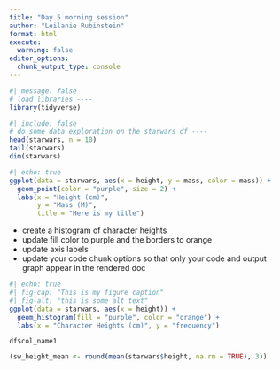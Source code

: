 ```yaml
---
title: "Day 5 morning session"
author: "Leilanie Rubinstein"
format: html
execute: 
  warning: false
editor_options: 
  chunk_output_type: console
---
```


```r
#| message: false
# load libraries ----
library(tidyverse)
```

```r
#| include: false
# do some data exploration on the starwars df ----
head(starwars, n = 10)
tail(starwars)
dim(starwars)
```

```r
#| echo: true
ggplot(data = starwars, aes(x = height, y = mass, color = mass)) + 
  geom_point(color = "purple", size = 2) + 
  labs(x = "Height (cm)",
       y = "Mass (M)",
       title = "Here is my title")
```

- create a histogram of character heights
- update fill color to purple and the borders to orange
- update axis labels
- update your code chunk options so that only your code and output graph appear in the rendered doc

```r
#| echo: true
#| fig-cap: "This is my figure caption"
#| fig-alt: "this is some alt text"
ggplot(data = starwars, aes(x = height)) + 
  geom_histogram(fill = "purple", color = "orange") +
  labs(x = "Character Heights (cm)", y = "frequency")
```

`df$col_name1`

```r
(sw_height_mean <- round(mean(starwars$height, na.rm = TRUE), 3))
```










